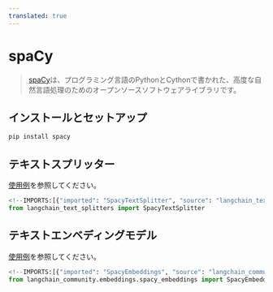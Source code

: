 ```yaml
---
translated: true
---
```


# spaCy

>[spaCy](https://spacy.io/)は、プログラミング言語のPythonとCythonで書かれた、高度な自然言語処理のためのオープンソースソフトウェアライブラリです。

## インストールとセットアップ

```bash
pip install spacy
```

## テキストスプリッター

[使用例](/docs/modules/data_connection/document_transformers/split_by_token#spacy)を参照してください。

```python
<!--IMPORTS:[{"imported": "SpacyTextSplitter", "source": "langchain_text_splitters", "docs": "https://api.python.langchain.com/en/latest/spacy/langchain_text_splitters.spacy.SpacyTextSplitter.html", "title": "spaCy"}]-->
from langchain_text_splitters import SpacyTextSplitter
```

## テキストエンベディングモデル

[使用例](/docs/integrations/text_embedding/spacy_embedding)を参照してください。

```python
<!--IMPORTS:[{"imported": "SpacyEmbeddings", "source": "langchain_community.embeddings.spacy_embeddings", "docs": "https://api.python.langchain.com/en/latest/embeddings/langchain_community.embeddings.spacy_embeddings.SpacyEmbeddings.html", "title": "spaCy"}]-->
from langchain_community.embeddings.spacy_embeddings import SpacyEmbeddings
```
